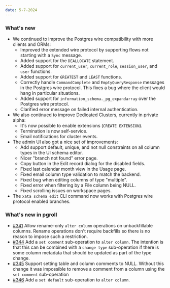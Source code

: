 ```yaml
---
date: 5-7-2024
---
```


### What's new

- We continued to improve the Postgres wire compatibility with more clients and ORMs:
    - Improved the extended wire protocol by supporting flows not starting with a `Sync` message. 
    - Added support for the `DEALLOCATE` statement.
    - Added support for `current_user`, `current_role`, `session_user`, and `user` functions.
    - Added support for `GREATEST` and `LEAST` functions.
    - Correctly handle `CommandComplete` and `EmptyQueryResponse` messages in the Postgres wire protocol. This fixes a bug where the client would hang in particular situations.
    - Added support for `information_schema._pg_expandarray` over the Postgres wire protocol.
    - Clarified error message on failed internal authentication.
- We also continued to improve Dedicated Clusters, currently in private alpha: 
    - It's now possible to enable extensions (`CREATE EXTENSION`).
    - Termination is now self-service.
    - Email notifications for cluster events.
- The admin UI also got a nice set of improvements:
    - Add support default, unique, and not null constraints on all column types in the UI schema editor.
    - Nicer "branch not found" error page.
    - Copy button in the Edit record dialog for the disabled fields. 
    - Fixed last calendar month view in the Usage page. 
    - Fixed email column type validation to match the backend.
    - Fixed bug when editing columns of type "multiple".
    - Fixed error when filtering by a File column being NULL.
    - Fixed scrolling issues on workspace pages.
- The `xata schema edit` CLI command now works with Postgres wire protocol enabled branches.

### What's new in pgroll

- [#341](https://github.com/xataio/pgroll/pull/341) Allow rename-only `alter column` operations on unbackfillable columns. Rename operations don't require backfills so there is no reason to impose such a restriction.
- [#344](https://github.com/xataio/pgroll/pull/344) Add a `set comment` sub-operation to `alter column`. The intention is that this can be combined with a `change type` sub-operation if there is some column metadata that should be updated as part of the type change.
- [#345](https://github.com/xataio/pgroll/pull/345) Support setting table and column comments to NULL. Without this change it was impossible to remove a comment from a column using the `set comment` sub-operation
- [#346](https://github.com/xataio/pgroll/pull/346) Add a `set default` sub-operation to `alter column`.



